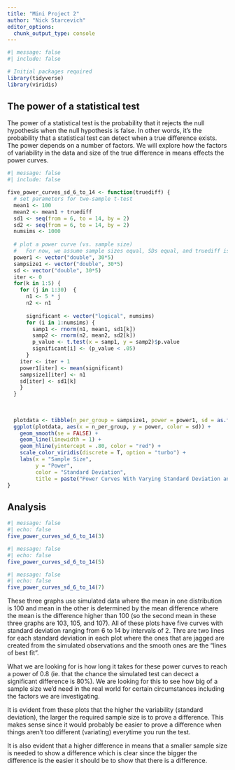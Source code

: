 ```yaml
---
title: "Mini Project 2"
author: "Nick Starcevich"
editor_options: 
  chunk_output_type: console
---
```


```r
#| message: false
#| include: false

# Initial packages required
library(tidyverse)
library(viridis)
```

## The power of a statistical test

The power of a statistical test is the probability that it rejects the null hypothesis when the null hypothesis is false.  In other words, it's the probability that a statistical test can detect when a true difference exists.  The power depends on a number of factors. We will explore how the factors of variability in the data and size of the true difference in means effects the power curves.

```r
#| message: false
#| include: false

five_power_curves_sd_6_to_14 <- function(truediff) {
  # set parameters for two-sample t-test
  mean1 <- 100
  mean2 <- mean1 + truediff
  sd1 <- seq(from = 6, to = 14, by = 2)
  sd2 <- seq(from = 6, to = 14, by = 2)
  numsims <- 1000
  
  # plot a power curve (vs. sample size)
  #   For now, we assume sample sizes equal, SDs equal, and truediff is 5
  power1 <- vector("double", 30*5)
  sampsize1 <- vector("double", 30*5)
  sd <- vector("double", 30*5)
  iter <- 0
  for(k in 1:5) {
    for (j in 1:30)  {
      n1 <- 5 * j
      n2 <- n1
    
      significant <- vector("logical", numsims)
      for (i in 1:numsims) {
        samp1 <- rnorm(n1, mean1, sd1[k])
        samp2 <- rnorm(n2, mean2, sd2[k])
        p_value <- t.test(x = samp1, y = samp2)$p.value
        significant[i] <- (p_value < .05)
      }
    iter <- iter + 1
    power1[iter] <- mean(significant)
    sampsize1[iter] <- n1
    sd[iter] <- sd1[k]
    }
  }
  
  
  
  plotdata <- tibble(n_per_group = sampsize1, power = power1, sd = as.factor(sd))
  ggplot(plotdata, aes(x = n_per_group, y = power, color = sd)) +
    geom_smooth(se = FALSE) +
    geom_line(linewidth = 1) +
    geom_hline(yintercept = .80, color = "red") +
    scale_color_viridis(discrete = T, option = "turbo") +
    labs(x = "Sample Size", 
         y = "Power", 
         color = "Standard Deviation",
         title = paste("Power Curves With Varying Standard Deviation and Mean Difference of", truediff) )
}
```

## Analysis

```r
#| message: false
#| echo: false
five_power_curves_sd_6_to_14(3)
```

```r
#| message: false
#| echo: false
five_power_curves_sd_6_to_14(5)
```

```r
#| message: false
#| echo: false
five_power_curves_sd_6_to_14(7)
```

These three graphs use simulated data where the mean in one distribution is 100 and mean in the other is determined by the mean difference where the mean is the difference higher than 100 (so the second mean in these three graphs are 103, 105, and 107). All of these plots have five curves with standard deviation ranging from 6 to 14 by intervals of 2. Thre are two lines for each standard deviation in each plot where the ones that are jagged are created from the simulated observations and the smooth ones are the "lines of best fit".

What we are looking for is how long it takes for these power curves to reach a power of 0.8 (ie. that the chance the simulated test can decect a significant difference is 80%). We are looking for this to see how big of a sample size we'd need in the real world for certain circumstances including the factors we are investigating.

It is evident from these plots that the higher the variability (standard deviation), the larger the required sample size is to prove a difference. This makes sense since it would probably be easier to prove a difference when things aren't too different (variating) everytime you run the test.

It is also evident that a higher difference in means that a smaller sample size is needed to show a difference which is clear since the bigger the difference is the easier it should be to show that there is a difference.
